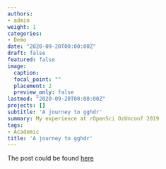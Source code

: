 ```yaml
---
authors:
- admin
weight: 1
categories:
- Demo
date: "2020-09-20T00:00:00Z"
draft: false
featured: false
image:
  caption:
  focal_point: ""
  placement: 2
  preview_only: false
lastmod: "2020-09-20T00:00:00Z"
projects: []
subtitle: 'A journey to gghdr'
summary: My experience at rOpenSci OzUnconf 2019
tags:
- Academic
title: 'A journey to gghdr'
---
```


The post could be found [here](https://sayanigupta-posts-gghdr.netlify.app/)
